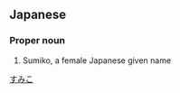==Japanese==
{{ja-kanjitab|須|実|子}}

===Proper noun===
{{ja-pos|proper|すみこ}}
# Sumiko, a female Japanese given name

[[Category:Japanese female given names|すみこ]]